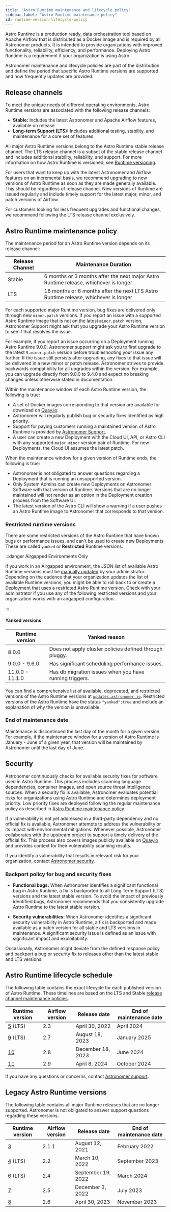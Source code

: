 ```yaml
---
title: "Astro Runtime maintenance and lifecycle policy"
sidebar_label: "Astro Runtime maintenance policy"
id: runtime-version-lifecycle-policy
---
```


Astro Runtime is a production ready, data orchestration tool based on Apache Airflow that is distributed as a Docker image and is required by all Astronomer products. It is intended to provide organizations with improved functionality, reliability, efficiency, and performance. Deploying Astro Runtime is a requirement if your organization is using Astro.

Astronomer maintenance and lifecycle policies are part of the distribution and define the period that specific Astro Runtime versions are supported and how frequently updates are provided.

## Release channels

To meet the unique needs of different operating environments, Astro Runtime versions are associated with the following release channels:

- **Stable:** Includes the latest Astronomer and Apache Airflow features, available on release
- **Long-term Support (LTS):** Includes additional testing, stability, and maintenance for a core set of features

All major Astro Runtime versions belong to the Astro Runtime stable release channel. The LTS release channel is a subset of the stable release channel and includes additional stability, reliability, and support. For more information on how Astro Runtime is versioned, see [Runtime versioning](runtime-image-architecture.mdx#runtime-versioning).

For users that want to keep up with the latest Astronomer and Airflow features on an incremental basis, we recommend upgrading to new versions of Astro Runtime as soon as they are made generally available. This should be regardless of release channel. New versions of Runtime are issued regularly and include timely support for the latest major, minor, and patch versions of Airflow.

For customers looking for less frequent upgrades and functional changes, we recommend following the LTS release channel exclusively.

## Astro Runtime maintenance policy

The maintenance period for an Astro Runtime version depends on its release channel:

| Release Channel | Maintenance Duration                                                                 |
| --------------- | ------------------------------------------------------------------------------------ |
| Stable          | 6 months or 3 months after the next major Astro Runtime release, whichever is longer |
| LTS             | 18 months or 6 months after the next LTS Astro Runtime release, whichever is longer  |

For each supported major Runtime version, bug fixes are delivered only through new `minor.patch` versions. If you report an issue with a supported Astro Runtime image that is not on the latest `minor.patch` version, Astronomer Support might ask that you upgrade your Astro Runtime version to see if that resolves the issue.

For example, if you report an issue occurring on a Deployment running Astro Runtime 9.0.0, Astronomer support might ask you to first upgrade to the latest `9.minor.patch` version before troubleshooting your issue any further. If the issue still persists after upgrading, any fixes to that issue will be delivered in a new minor or patch release. Astronomer strives to provide backwards compatibility for all upgrades within the version. For example, you can upgrade directly from 9.0.0 to 9.4.0 and expect no breaking changes unless otherwise stated in documentation.

Within the maintenance window of each Astro Runtime version, the following is true:

- A set of Docker images corresponding to that version are available for download on [Quay.io](https://quay.io/repository/astronomer/astro-runtime?tab=tags).
- Astronomer will regularly publish bug or security fixes identified as high priority.
- Support for paying customers running a maintained version of Astro Runtime is provided by [Astronomer Support](https://cloud.astronomer.io/open-support-request).
- A user can create a new Deployment with the Cloud UI, API, or Astro CLI with any supported `major.minor` version pair of Runtime. For new Deployments, the Cloud UI assumes the latest patch.

When the maintenance window for a given version of Runtime ends, the following is true:

- Astronomer is not obligated to answer questions regarding a Deployment that is running an unsupported version.
- Only System Admins can create new Deployments on Astronomer Software with that version of Runtime. Versions that are no longer maintained will not render as an option in the Deployment creation process from the Software UI.
- The latest version of the Astro CLI will show a warning if a user pushes an Astro Runtime image to Astronomer that corresponds to that version.

### Restricted runtime versions

There are some restricted versions of the Astro Runtime that have known bugs or performance issues, and can't be used to create new Deployments. These are called `yanked` or **Restricted** Runtime versions.

:::danger Airgapped Environments Only

If you work in an Airgapped environment, the JSON list of available Astro Runtime versions must be [manually updated](software/install-airgapped.md#step-5-fetch-airflow-updates) by your administrator. Depending on the cadence that your organization updates the list of available Runtime versions, you might be able to roll back to or create a Deployment that uses a restricted Astro Runtime version. Check with your adminstrator if you use any of the following restricted versions and your organization works with an airgapped configuration.

:::

#### Yanked versions

| Runtime version | Yanked reason                                           |
| --------------- | ------------------------------------------------------- |
| 8.0.0           | Does not apply cluster policies defined through pluggy. |
| 9.0.0 - 9.6.0   | Has significant scheduling performance issues.          |
| 11.0.0 - 11.1.0 | Has db migration issues when you have running triggers. |

You can find a comprehensive list of available, deprecated, and restricted versions of the Astro Runtime versions at [`updates.astronomer.io`](https://updates.astronomer.io/astronomer-runtime). Restricted versions of the Astro Runtime have the status `"yanked":true` and include an explanation of why the version is unavailable.

### End of maintenance date

Maintenance is discontinued the last day of the month for a given version. For example, if the maintenance window for a version of Astro Runtime is January - June of a given year, that version will be maintained by Astronomer until the last day of June.

## Security

Astronomer continuously checks for available security fixes for software used in Astro Runtime. This process includes scanning language dependencies, container images, and open source threat intelligence sources. When a security fix is available, Astronomer evaluates potential risks for organizations using Astro Runtime and determines deployment priority. Low priority fixes are deployed following the regular maintenance policy as described in [Astro Runtime maintenance policy](runtime-version-lifecycle-policy.mdx#astro-runtime-maintenance-policy).

If a vulnerability is not yet addressed in a third-party dependency and no official fix is available, Astronomer attempts to address the vulnerability or its impact with environmental mitigations. Whenever possible, Astronomer collaborates with the upstream project to support a timely delivery of the official fix. This process also covers images publicly available on [Quay.io](https://quay.io/repository/astronomer/astro-runtime?tab=tags) and provides context for their vulnerability scanning results.

If you identify a vulnerability that results in relevant risk for your organization, contact [Astronomer security](mailto:security@astronomer.io).

### Backport policy for bug and security fixes

- **Functional bugs:** When Astronomer identifies a significant functional bug in Astro Runtime, a fix is backported to all Long Term Support (LTS) versions and the latest stable version. To avoid the impact of previously identified bugs, Astronomer recommends that you consistently upgrade Astro Runtime to the latest stable version.

- **Security vulnerabilities:** When Astronomer identifies a significant security vulnerability in Astro Runtime, a fix is backported and made available as a patch version for all stable and LTS versions in maintenance. A significant security issue is defined as an issue with significant impact and exploitability.

Occasionally, Astronomer might deviate from the defined response policy and backport a bug or security fix to releases other than the latest stable and LTS versions.

## Astro Runtime lifecycle schedule

The following table contains the exact lifecycle for each published version of Astro Runtime. These timelines are based on the LTS and Stable [release channel maintenance policies](#release-channels).

| Runtime version                                                       | Airflow version | Release date       | End of maintenance date |
| --------------------------------------------------------------------- | --------------- | ------------------ | ----------------------- |
| [5](https://docs.astronomer.io/astro/runtime-release-notes#astro-runtime-500) (LTS) | 2.3             | April 30, 2022     | April 2024              |
| [9](https://docs.astronomer.io/astro/runtime-release-notes#astro-runtime-900) (LTS) | 2.7             | August 18, 2023    | January 2025            |
| [10](https://docs.astronomer.io/astro/runtime-release-notes#astro-runtime-1000)     | 2.8             | December 18, 2023  | June 2024               |
| [11](https://docs.astronomer.io/astro/runtime-release-notes#astro-runtime-1100)     | 2.9             | April 8, 2024      | October 2024            |

If you have any questions or concerns, contact [Astronomer support](https://cloud.astronomer.io/open-support-request).

## Legacy Astro Runtime versions

The following table contains all major Runtime releases that are no longer supported. Astronomer is not obligated to answer support questions regarding these versions.

| Runtime version                                       | Airflow version | Release date     | End of maintenance date |
| ----------------------------------------------------- | --------------- | ---------------- | ----------------------- |
| [3](https://docs.astronomer.io/astro/runtime-release-notes#astro-runtime-300)       | 2.1.1           | August 12, 2021    | February 2022           |
| [4](https://docs.astronomer.io/astro/runtime-release-notes#astro-runtime-400) (LTS) | 2.2             | March 10, 2022     | September 2023          |
| [6](https://docs.astronomer.io/astro/runtime-release-notes#astro-runtime-600) (LTS) | 2.4             | September 19, 2022 | March 2024              |
| [7](https://docs.astronomer.io/astro/runtime-release-notes#astro-runtime-700)       | 2.5             | December 3, 2022   | July 2023               |
| [8](https://docs.astronomer.io/astro/runtime-release-notes#astro-runtime-800)       | 2.6             | April 30, 2023     | November 2023           |

